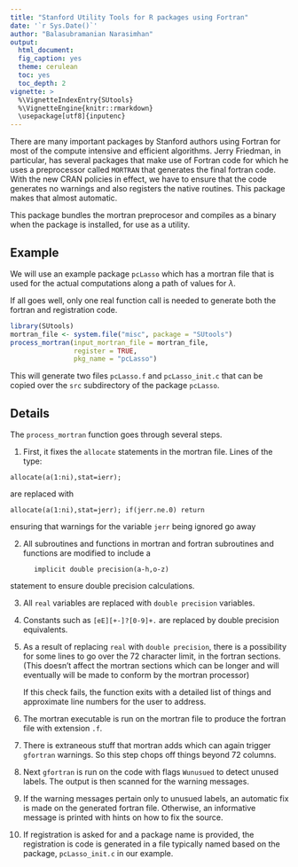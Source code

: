 ```yaml
---
title: "Stanford Utility Tools for R packages using Fortran"
date: '`r Sys.Date()`'
author: "Balasubramanian Narasimhan"
output:
  html_document:
  fig_caption: yes
  theme: cerulean
  toc: yes
  toc_depth: 2
vignette: >
  %\VignetteIndexEntry{SUtools}
  %\VignetteEngine{knitr::rmarkdown}
  \usepackage[utf8]{inputenc}
---
```


There are many important packages by Stanford authors using Fortran
for most of the compute intensive and efficient algorithms. Jerry
Friedman, in particular, has several packages that make use of Fortran
code for which he uses a preprocessor called `MORTRAN` that generates
the final fortran code. With the new CRAN policies in effect, we have
to ensure that the code generates no warnings and also registers the
native routines.  This package makes that almost automatic. 

This package bundles the mortran preprocesor and compiles as a binary
when the package is installed, for use as a utility.

## Example

We will use an example package `pcLasso` which has a mortran file that
is used for the actual computations along a path of values for
$\lambda$. 

If all goes well, only one real function call is needed to generate
both the fortran and registration code. 

```r
library(SUtools)
mortran_file <- system.file("misc", package = "SUtools")
process_mortran(input_mortran_file = mortran_file,
                register = TRUE,
                pkg_name = "pcLasso")
```

This will generate two files `pcLasso.f` and `pcLasso_init.c` that can
be copied over the `src` subdirectory of the package `pcLasso`. 

## Details

The `process_mortran` function goes through several steps.

1. First, it fixes the `allocate` statements in the mortran
   file. Lines of the type: 
```
allocate(a(1:ni),stat=ierr);
``` 
are replaced with 
```
allocate(a(1:ni),stat=jerr); if(jerr.ne.0) return
```
ensuring that warnings for the variable `jerr` being ignored go away

2. All subroutines and functions in mortran and fortran subroutines
   and functions are modified to include a 
```
      implicit double precision(a-h,o-z)
```
statement to ensure double precision calculations.

3. All `real` variables are replaced with `double precision`
   variables. 

4. Constants such as `[eE][+-]?[0-9]+.` are replaced by double
   precision equivalents. 

5. As a result of replacing `real` with `double precision`, there is a
   possibility for some lines to go over the 72 character limit,
   in the fortran sections.  (This doesn't affect the mortran sections
   which can be longer and will eventually will be made to conform by
   the mortran processor)
   
   If this check fails, the function exits with a detailed list of
   things and approximate line numbers for the user to address.
   
6. The mortran executable is run on the mortran file to produce the
   fortran file with extension `.f`. 

7. There is extraneous stuff that mortran adds which can again trigger
   `gfortran` warnings. So this step chops off things beyond 72
   columns. 

8. Next `gfortran` is run on the code with flags `Wunusued` to detect
   unused labels. The output is then scanned for the warning messages.
   
9. If the warning messages pertain only to unusued labels, an
   automatic fix is made on the generated fortran file. Otherwise, an
   informative message is printed with hints on how to fix the source.
   
10. If registration is asked for and a package name is provided, the
    registration is code is generated in a file typically named based
    on the package, `pcLasso_init.c` in our example. 








